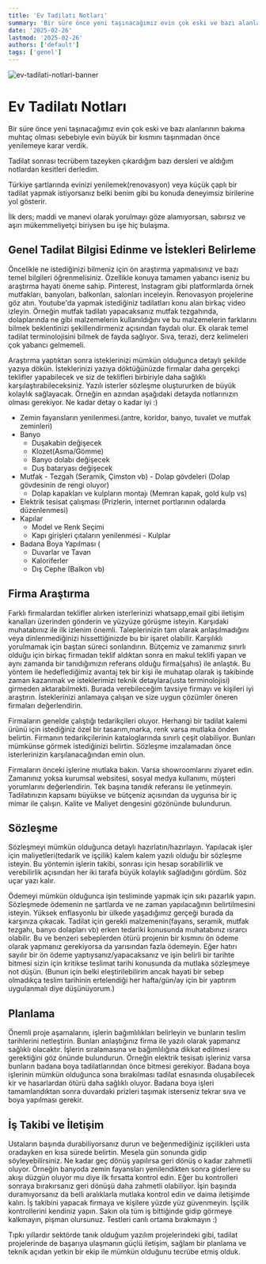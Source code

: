```yaml
---
title: 'Ev Tadilatı Notları'
summary: 'Bir süre önce yeni taşınacağımız evin çok eski ve bazı alanlarının bakıma muhtaç olması sebebiyle evin büyük bir kısmını taşınmadan önce yenilemeye karar verdik. Bu öğrenimlerim tadilat süreci sonunda oluştu.'
date: '2025-02-26'
lastmod: '2025-02-26'
authors: ['default']
tags: ['genel']
---
```


![ev-tadilati-notlari-banner](/static/images/ev-tadilati-notlarim.jpg)

# Ev Tadilatı Notları

Bir süre önce yeni taşınacağımız evin çok eski ve bazı alanlarının bakıma muhtaç olması sebebiyle evin büyük bir kısmını taşınmadan önce yenilemeye karar verdik.

Tadilat sonrası tecrübem tazeyken çıkardığım bazı dersleri ve aldığım notlardan kesitleri derledim.

Türkiye şartlarında evinizi yenilemek(renovasyon) veya küçük çaplı bir tadilat yapmak istiyorsanız belki benim gibi bu konuda deneyimsiz birilerine yol gösterir.

İlk ders; maddi ve manevi olarak yorulmayı göze alamıyorsan, sabırsız ve aşırı mükemmeliyetçi biriysen bu işe hiç bulaşma.

## Genel Tadilat Bilgisi Edinme ve İstekleri Belirleme

Öncelikle ne istediğinizi bilmeniz için ön araştırma yapmalısınız ve bazı temel bilgileri öğrenmelisiniz. Özellikle konuya tamamen yabancı iseniz bu araştırma hayati öneme sahip. Pinterest, Instagram gibi platformlarda örnek mutfakları, banyoları, balkonları, salonları inceleyin. Renovasyon projelerine göz atın. Youtube'da yapmak istediğiniz tadilatları konu alan birkaç video izleyin. Örneğin mutfak tadilatı yapacaksanız mutfak tezgahında, dolaplarında ne gibi malzemelerin kullanıldığını ve bu malzemelerin farklarını bilmek beklentinizi şekillendirmeniz açısından faydalı olur. Ek olarak temel tadilat terminolojisini bilmek de fayda sağlıyor. Sıva, terazi, derz kelimeleri çok yabancı gelmemeli.

Araştırma yaptıktan sonra isteklerinizi mümkün olduğunca detaylı şekilde yazıya dökün. İsteklerinizi yazıya döktüğünüzde firmalar daha gerçekçi teklifler yapabilecek ve siz de teklifleri birbiriyle daha sağlıklı karşılaştırabileceksiniz. Yazılı isterler sözleşme oluştururken de büyük kolaylık sağlayacak. Örneğin en azından aşağıdaki detayda notlarınızın olması gerekiyor. Ne kadar detay o kadar iyi :)

- Zemin fayansların yenilenmesi.(antre, koridor, banyo, tuvalet ve mutfak zeminleri)
- Banyo
  - Duşakabin değişecek
  - Klozet(Asma/Gömme)
  - Banyo dolabı değişecek
  - Duş bataryası değişecek
- Mutfak - Tezgah (Seramik, Çimston vb) - Dolap gövdeleri (Dolap gövdesinin de rengi oluyor)
  - Dolap kapakları ve kulpların montajı (Memran kapak, gold kulp vs)
- Elektrik tesisat çalışması (Prizlerin, internet portlarının odalarda düzenlenmesi)
- Kapılar
  - Model ve Renk Seçimi
  - Kapı girişleri çıtaların yenilenmesi - Kulplar
- Badana Boya Yapılması (
  - Duvarlar ve Tavan
  - Kaloriferler
  - Dış Cephe (Balkon vb)

## Firma Araştırma

Farklı firmalardan teklifler alırken isterlerinizi whatsapp,email gibi iletişim kanalları üzerinden gönderin ve yüzyüze görüşme isteyin. Karşıdaki muhatabınız ile ilk izlenim önemli. Taleplerinizin tam olarak anlaşılmadığını veya dinlenmediğinizi hissettiğinizde bu bir işaret olabilir. Karşılıklı yorulmamak için baştan süreci sonlandırın.
Bütçemiz ve zamanımız sınırlı olduğu için birkaç firmadan teklif aldıktan sonra en makul teklifi yapan ve aynı zamanda bir tanıdığımızın referans olduğu firma(şahıs) ile anlaştık. Bu yöntem ile hedeflediğimiz avantaj tek bir kişi ile muhatap olarak iş takibinde zaman kazanmak ve isteklerimizi teknik detaylara(usta terminolojisi) girmeden aktarabilmekti.
Burada verebileceğim tavsiye firmayı ve kişileri iyi araştırın. İsteklerinizi anlamaya çalışan ve size uygun çözümler öneren firmaları değerlendirin.

Firmaların genelde çalıştığı tedarikçileri oluyor. Herhangi bir tadilat kalemi ürünü için istediğiniz özel bir tasarım,marka, renk varsa mutlaka önden belirtin. Firmanın tedarikçilerinin kataloglarında sınırlı çeşit olabiliyor. Bunları mümkünse görmek istediğinizi belirtin. Sözleşme imzalamadan önce isterlerinizin karşılanacağından emin olun.

Firmaların önceki işlerine mutlaka bakın. Varsa showroomlarını ziyaret edin. Zamanınız yoksa kurumsal websitesi, sosyal medya kullanımı, müşteri yorumlarını değerlendirin. Tek başına tanıdık referansı ile yetinmeyin. Tadilatınızın kapsamı büyükse ve bütçeniz açısından da uygunsa bir iç mimar ile çalışın. Kalite ve Maliyet dengesini gözönünde bulundurun.

## Sözleşme

Sözleşmeyi mümkün olduğunca detaylı hazırlatın/hazırlayın. Yapılacak işler için maliyetleri(tedarik ve işçilik) kalem kalem yazılı olduğu bir sözleşme isteyin. Bu yöntemin işlerin takibi, sonrası için hesap sorabilirlik ve verebilirlik açısından her iki tarafa büyük kolaylık sağladığını gördüm. Söz uçar yazı kalır.

Ödemeyi mümkün olduğunca işin tesliminde yapmak için sıkı pazarlık yapın. Sözleşmede ödemenin ne şartlarda ve ne zaman yapılacağının belirtilmesini isteyin. Yüksek enflasyonlu bir ülkede yaşadığımız gerçeği burada da karşınıza çıkacak. Tadilat için gerekli malzemenin(fayans, seramik, mutfak tezgahı, banyo dolapları vb) erken tedariki konusunda muhatabınız ısrarcı olabilir. Bu ve benzeri sebeplerden ötürü projenin bir kısmını ön ödeme olarak yapmanız gerekiyorsa da yarısından fazla ödemeyin. Eğer hatırı sayılır bir ön ödeme yaptıysanız/yapacaksanız ve işin belirli bir tarihte bitmesi sizin için kritikse teslimat tarihi konusunda da mutlaka sözleşmeye not düşün. (Bunun için belki eleştirilebilirim ancak hayati bir sebep olmadıkça teslim tarihinin ertelendiği her hafta/gün/ay için bir yaptırım uygulanmalı diye düşünüyorum.)

## Planlama

Önemli proje aşamalarını, işlerin bağımlılıkları belirleyin ve bunların teslim tarihlerini netleştirin. Bunları anlaştığınız firma ile yazılı olarak yapmanız sağlıklı olacaktır. İşlerin sıralamasına ve bağımlılığına dikkat edilmesi gerektiğini göz önünde bulundurun. Örneğin elektrik tesisatı işleriniz varsa bunların badana boya tadilatlarından önce bitmesi gerekiyor. Badana boya işlerinin mümkün olduğunca sona bırakılması tadilat esnasında oluşabilecek kir ve hasarlardan ötürü daha sağlıklı oluyor. Badana boya işleri tamamlandıktan sonra duvardaki prizleri taşımak isterseniz tekrar sıva ve boya yapılması gerekir.

## İş Takibi ve İletişim

Ustaların başında durabiliyorsanız durun ve beğenmediğiniz işçilikleri usta oradayken en kısa sürede belirtin. Mesela gün sonunda gidip söyleyebilirsiniz. Ne kadar geç dönüş yapılırsa geri dönüş o kadar zahmetli oluyor. Örneğin banyoda zemin fayansları yenilendikten sonra giderlere su akışı düzgün oluyor mu diye ilk fırsatta kontrol edin. Eğer bu kontrolleri sonraya bırakırsanız geri dönüşü daha zahmetli olabiliyor.
İşin başında duramıyorsanız da belli aralıklarla mutlaka kontrol edin ve daima iletişimde kalın. İş takibini yapacak firmaya ve kişilere yüzde yüz güvenmeyin. İşçilik kontrollerini kendiniz yapın.
Sakın ola tüm iş bittiğinde gidip görmeye kalkmayın, pişman olursunuz. Testleri canlı ortama bırakmayın :)

Tıpkı yıllardır sektörde tanık olduğum yazılım projelerindeki gibi, tadilat projelerinde de başarıya ulaşmanın güçlü iletişim, sağlam bir planlama ve teknik açıdan yetkin bir ekip ile mümkün olduğunu tecrübe etmiş olduk.
